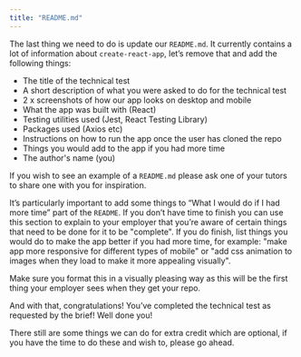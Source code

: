 ```yaml
---
title: "README.md"
---
```


The last thing we need to do is update our `README.md`. It currently contains a lot of information about `create-react-app`, let’s remove that and add the following things:

- The title of the technical test
- A short description of what you were asked to do for the technical test
- 2 x screenshots of how our app looks on desktop and mobile
- What the app was built with (React)
- Testing utilities used (Jest, React Testing Library)
- Packages used (Axios etc)
- Instructions on how to run the app once the user has cloned the repo
- Things you would add to the app if you had more time
- The author's name (you)

If you wish to see an example of a `README.md` please ask one of your tutors to share one with you for inspiration.

It’s particularly important to add some things to “What I would do if I had more time” part of the `README`. If you don’t have time to finish you can use this section to explain to your employer that you’re aware of certain things that need to be done for it to be "complete". If you do finish, list things you would do to make the app better if you had more time, for example: "make app more responsive for different types of mobile" or "add css animation to images when they load to make it more appealing visually".

Make sure you format this in a visually pleasing way as this will be the first thing your employer sees when they get your repo.

And with that, congratulations! You’ve completed the technical test as requested by the brief! Well done you!

There still are some things we can do for extra credit which are optional, if you have the time to do these and wish to, please go ahead.